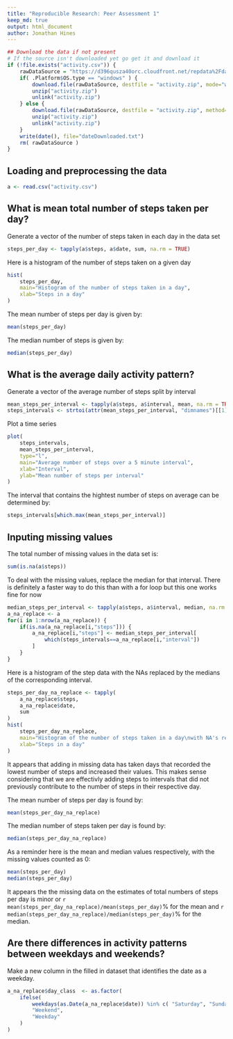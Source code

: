 ```yaml
---
title: "Reproducible Research: Peer Assessment 1"
keep_md: true
output: html_document
author: Jonathan Hines
---
```

```r
## Download the data if not present
# If the source isn't downloaded yet go get it and download it
if (!file.exists("activity.csv")) {
    rawDataSource = "https://d396qusza40orc.cloudfront.net/repdata%2Fdata%2Factivity.zip";
    if( .Platform$OS.type == "windows" ) {
        download.file(rawDataSource, destfile = "activity.zip", mode="wb")
        unzip("activity.zip")
        unlink("activity.zip")
    } else {
        download.file(rawDataSource, destfile = "activity.zip", method="curl")
        unzip("activity.zip")
        unlink("activity.zip")
    }
    write(date(), file="dateDownloaded.txt")
    rm( rawDataSource )
}
```

## Loading and preprocessing the data
```r
a <- read.csv("activity.csv")
```

## What is mean total number of steps taken per day?
Generate a vector of the number of steps taken in each day in the data set
```r
steps_per_day <- tapply(a$steps, a$date, sum, na.rm = TRUE)
```

Here is a histogram of the number of steps taken on a given day
```r
hist(
    steps_per_day,
    main="Histogram of the number of steps taken in a day", 
    xlab="Steps in a day"
)
```

The mean number of steps per day is given by:
```r
mean(steps_per_day)
```

The median number of steps is given by:
```r
median(steps_per_day)
```

## What is the average daily activity pattern?
Generate a vector of the average number of steps split by interval
```r
mean_steps_per_interval <- tapply(a$steps, a$interval, mean, na.rm = TRUE)
steps_intervals <- strtoi(attr(mean_steps_per_interval, "dimnames")[[1]])
```

Plot a time series 
```r
plot(
    steps_intervals, 
    mean_steps_per_interval, 
    type="l", 
    main="Average number of steps over a 5 minute interval", 
    xlab="Interval", 
    ylab="Mean number of steps per interval"
)
```

The interval that contains the hightest number of steps on average can be
determined by:
```r
steps_intervals[which.max(mean_steps_per_interval)]
```

## Inputing missing values
The total number of missing values in the data set is:
```r
sum(is.na(a$steps))
```

To deal with the missing values, replace the median for that interval.  There
is definitely a faster way to do this than with a for loop but this one works
fine for now
```r
median_steps_per_interval <- tapply(a$steps, a$interval, median, na.rm = TRUE)
a_na_replace <- a
for(i in 1:nrow(a_na_replace)) {
    if(is.na(a_na_replace[i,"steps"])) {
        a_na_replace[i,"steps"] <- median_steps_per_interval[
            which(steps_intervals==a_na_replace[i,"interval"])
        ]
    }
}
```

Here is a histogram of the step data with the NAs replaced by the medians of
the corresponding interval.

```r
steps_per_day_na_replace <- tapply(
    a_na_replace$steps,
    a_na_replace$date,
    sum
)
hist(
    steps_per_day_na_replace,
    main="Histogram of the number of steps taken in a day\nwith NA's replaced with medians", 
    xlab="Steps in a day"
)
```
It appears that adding in missing data has taken days that recorded the
lowest number of steps and increased their values.  This makes sense considering
that we are effectivly adding steps to intervals that did not previously 
contribute to the number of steps in their respective day.

The mean number of steps per day is found by:
```r
mean(steps_per_day_na_replace)
```

The median number of steps taken per day is found by:
```r
median(steps_per_day_na_replace)
```

As a reminder here is the mean and median values respectively, with the
missing values counted as 0:
```r
mean(steps_per_day)
median(steps_per_day)
```

It appears the the missing data on the estimates of total numbers of steps
per day is minor or `r mean(steps_per_day_na_replace)/mean(steps_per_day)`% for
the mean and `r median(steps_per_day_na_replace)/median(steps_per_day)`% for the
median.

## Are there differences in activity patterns between weekdays and weekends?
Make a new column in the filled in dataset that identifies the date as a 
weekday.

```r
a_na_replace$day_class  <- as.factor(
    ifelse(
        weekdays(as.Date(a_na_replace$date)) %in% c( "Saturday", "Sunday" ),
        "Weekend",
        "Weekday"
    )
)

```

